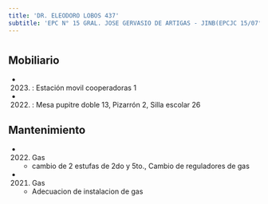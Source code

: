 ```yaml
---
title: 'DR. ELEODORO LOBOS 437'
subtitle: 'EPC N° 15 GRAL. JOSE GERVASIO DE ARTIGAS - JINB(EPCJC 15/07°)LA VELETA DE CABALLITO'
---
```


#


## Mobiliario

*  (2023) : Estación movil cooperadoras 1 

*  (2022) : Mesa pupitre doble 13, Pizarrón 2, Silla escolar 26 





## Mantenimiento

*  (2022) Gas 
    + cambio de 2 estufas de 2do y 5to., Cambio de reguladores de gas

*  (2021) Gas 
    + Adecuacion de instalacion de gas




